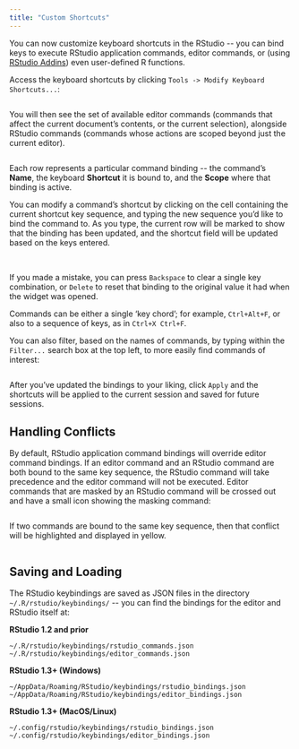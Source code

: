```yaml
---
title: "Custom Shortcuts"
---
```


You can now customize keyboard shortcuts in the RStudio \-- you can bind keys to execute RStudio application commands, editor commands, or (using [RStudio Addins](https://rstudio.github.io/rstudioaddins/)) even user-defined R functions.

Access the keyboard shortcuts by clicking `Tools -> Modify Keyboard Shortcuts...`:

![](https://support.rstudio.com/hc/en-us/article_attachments/202570047/modify.png){alt=""}

You will then see the set of available editor commands (commands that affect the current document's contents, or the current selection), alongside RStudio commands (commands whose actions are scoped beyond just the current editor).

![](https://support.rstudio.com/hc/en-us/article_attachments/202570087/Screen_Shot_2015-07-31_at_12.49.32_PM.png){alt=""}

Each row represents a particular command binding \-- the command's **Name**, the keyboard **Shortcut** it is bound to, and the **Scope** where that binding is active.

You can modify a command's shortcut by clicking on the cell containing the current shortcut key sequence, and typing the new sequence you'd like to bind the command to. As you type, the current row will be marked to show that the binding has been updated, and the shortcut field will be updated based on the keys entered.

![](https://support.rstudio.com/hc/en-us/article_attachments/202570217/Screen_Shot_2015-07-31_at_12.52.59_PM.png){alt=""} 

If you made a mistake, you can press `Backspace` to clear a single key combination, or `Delete` to reset that binding to the original value it had when the widget was opened.

Commands can be either a single 'key chord'; for example, `Ctrl+Alt+F`, or also to a sequence of keys, as in `Ctrl+X Ctrl+F`.

You can also filter, based on the names of commands, by typing within the `Filter...` search box at the top left, to more easily find commands of interest:

![](https://support.rstudio.com/hc/en-us/article_attachments/202644108/Screen_Shot_2015-07-31_at_12.55.42_PM.png){alt=""}

After you've updated the bindings to your liking, click `Apply` and the shortcuts will be applied to the current session and saved for future sessions.

## Handling Conflicts

By default, RStudio application command bindings will override editor command bindings. If an editor command and an RStudio command are both bound to the same key sequence, the RStudio command will take precedence and the editor command will not be executed. Editor commands that are masked by an RStudio command will be crossed out and have a small icon showing the masking command:

![](https://support.rstudio.com/hc/en-us/article_attachments/202570317/masked.png){alt=""}

If two commands are bound to the same key sequence, then that conflict will be highlighted and displayed in yellow.

![](https://support.rstudio.com/hc/en-us/article_attachments/202644238/conflict.png){alt=""}

## Saving and Loading

The RStudio keybindings are saved as JSON files in the directory `~/.R/rstudio/keybindings/` \-- you can find the bindings for the editor and RStudio itself at:

**RStudio 1.2 and prior**

    ~/.R/rstudio/keybindings/rstudio_commands.json
    ~/.R/rstudio/keybindings/editor_commands.json

**RStudio 1.3+ (Windows)**

    ~/AppData/Roaming/RStudio/keybindings/rstudio_bindings.json
    ~/AppData/Roaming/RStudio/keybindings/editor_bindings.json

**RStudio 1.3+ (MacOS/Linux)**

    ~/.config/rstudio/keybindings/rstudio_bindings.json
    ~/.config/rstudio/keybindings/editor_bindings.json
